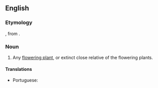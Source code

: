 ==English==

===Etymology===
{{confix|en|antho|phyte|t1=flower|t2=plant}}, from {{uder|en|grc|ἄνθος||flower}}.

===Noun===
{{en-noun}}

# {{lb|en|botany}} Any [[flowering plant]], or extinct close relative of the flowering plants.

====Translations====
{{trans-top|any angiosperm or related extinct plants}}
* Portuguese: {{t|pt|antófita|f}}
{{trans-mid}}
{{trans-bottom}}